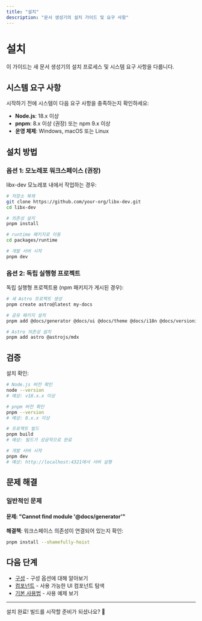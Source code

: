 ```yaml
---
title: "설치"
description: "문서 생성기의 설치 가이드 및 요구 사항"
---
```


# 설치

이 가이드는 새 문서 생성기의 설치 프로세스 및 시스템 요구 사항을 다룹니다.

## 시스템 요구 사항

시작하기 전에 시스템이 다음 요구 사항을 충족하는지 확인하세요:

- **Node.js**: 18.x 이상
- **pnpm**: 8.x 이상 (권장) 또는 npm 9.x 이상
- **운영 체제**: Windows, macOS 또는 Linux

## 설치 방법

### 옵션 1: 모노레포 워크스페이스 (권장)

libx-dev 모노레포 내에서 작업하는 경우:

```bash
# 저장소 복제
git clone https://github.com/your-org/libx-dev.git
cd libx-dev

# 의존성 설치
pnpm install

# runtime 패키지로 이동
cd packages/runtime

# 개발 서버 시작
pnpm dev
```

### 옵션 2: 독립 실행형 프로젝트

독립 실행형 프로젝트용 (npm 패키지가 게시된 경우):

```bash
# 새 Astro 프로젝트 생성
pnpm create astro@latest my-docs

# 공유 패키지 설치
pnpm add @docs/generator @docs/ui @docs/theme @docs/i18n @docs/versioning

# Astro 의존성 설치
pnpm add astro @astrojs/mdx
```

## 검증

설치 확인:

```bash
# Node.js 버전 확인
node --version
# 예상: v18.x.x 이상

# pnpm 버전 확인
pnpm --version
# 예상: 8.x.x 이상

# 프로젝트 빌드
pnpm build
# 예상: 빌드가 성공적으로 완료

# 개발 서버 시작
pnpm dev
# 예상: http://localhost:4321에서 서버 실행
```

## 문제 해결

### 일반적인 문제

#### 문제: "Cannot find module '@docs/generator'"

**해결책**: 워크스페이스 의존성이 연결되어 있는지 확인:

```bash
pnpm install --shamefully-hoist
```

## 다음 단계

- [구성](configuration) - 구성 옵션에 대해 알아보기
- [컴포넌트](../api/components) - 사용 가능한 UI 컴포넌트 탐색
- [기본 사용법](../examples/basic-usage) - 사용 예제 보기

---

설치 완료! 빌드를 시작할 준비가 되셨나요? 🎉
